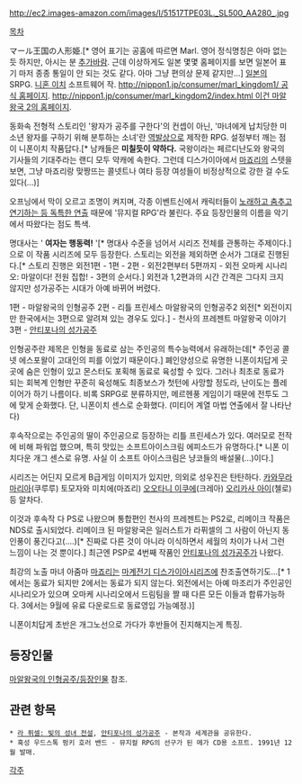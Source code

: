http://ec2.images-amazon.com/images/I/51517TPE03L._SL500_AA280_.jpg

[[목차]]

マール王国の人形姫.[* 영어 표기는 공홈에 따르면 Marl. 영어 정식명칭은 아마 없는듯 하지만, 아시는 분 [[추가바람]]. 근데 이상하게도 일본 몇몇 홈페이지를 보면 일본어 표기 마저 종종 통일이 안 되는 것도 같다. 아마 그냥 편의상 문제 같지만…]
[[일본]]의 SRPG. [[니혼 이치]] 소프트웨어 작. [[http://nippon1.jp/consumer/marl_kingdom1/ 공식 홈페이지]]. [[http://nippon1.jp/consumer/marl_kingdom2/index.html 이건 마알왕국 2의 홈페이지]].

동화속 전형적 스토리인 '왕자가 공주를 구한다'의 컨셉이 아닌, '마녀에게 납치당한 미소년 왕자를 구하기 위해 분투하는 소녀'란 [[역발상]]으로 제작한 RPG. 설정부터 깨는 점이 니폰이치 작품답다.[* 남캐들은 '''미칠듯이 약하다.''' 국왕이라는 페르디난도와 왕국의 기사들의 기대주라는 랜디 모두 약캐에 속한다. 그런데 디스가이아에서 [[마죠리]]의 스텟을 보면, 그냥 마죠리랑 맞짱뜨는 콜넷트나 여타 등장 여성들이 비정상적으로 강한 걸 수도 있다(…)]

오프닝에서 막이 오르고 조명이 켜지며, 각종 이벤트신에서 캐릭터들이 [http://mijiman.egloos.com/2943562 노래하고 춤추고 연기하는 등 독특한 연출] 때문에 '뮤지컬 RPG'라 불린다. 주요 등장인물의 이름을 악기에서 따왔다는 점도 특색.

명대사는 ' '''여자는 행동력!''' '[* 명대사 수준을 넘어서 시리즈 전체를 관통하는 주제이다.]으로 이 작품 시리즈에 모두 등장한다. 스토리는 외전을 제외하면 순서가 그대로 진행된다.[* 스토리 진행은 외전1편 - 1편 - 2편 - 외전2편부터 5편까지 - 외전 오마케 시나리오: 마알이다! 전원 집합! - 3편의 순서다.] 외전과 1,2편과의 시간 간격은 그다지 크지 않지만 성가공주는 시대가 아예 바뀌어 버렸다.

1편 - 마알왕국의 인형공주
2편 - 리틀 프린세스 마알왕국의 인형공주2
외전[* 외전이지만 한국에서는 3편으로 알려져 있는 경우도 있다.] - 천사의 프레젠트 마알왕국 이야기
3편 - [[안티포나의 성가공주]]

인형공주란 제목은 인형을 동료로 삼는 주인공의 특수능력에서 유래하는데[* 주인공 콜넷 에스포왈이 고대인의 피를 이었기 때문이다.] 폐인양성으로 유명한 니폰이치답게 곳곳에 숨은 인형이 있고 몬스터도 포획해 동료로 육성할 수 있다. 
그러나 최초로 동료가 되는 회복계 인형만 꾸준히 육성해도 최종보스가 첫턴에 사망할 정도라, 난이도는 플레이어가 하기 나름이다.
비록 SRPG로 분류하지만, 메르헨풍 게임이기 때문에 전투도 그에 맞게 순화했다. 단, 니폰이치 센스로 순화했다. (미티어 계열 마법 연출에서 잘 나타난다) 

후속작으로는 주인공의 딸이 주인공으로 등장하는 리틀 프린세스가 있다.
여러모로 전작에 비해 파워업 했으며, 특히 맛있는 소프트아이스크림 에피소드가 유명하다.[* 니폰 이치다운 개그 센스로 유명. 사실 이 소프트 아이스크림은 냥코들의 배설물(...)이다.]

시리즈는 어딘지 모르게 B급게임 이미지가 있지만, 의외로 성우진은 탄탄하다.
[[카와무라 마리아]](쿠루루) 토모자와 미치에(마죠리) [[오오타니 이쿠에]](크레아) [[오리카사 아이]](첼로) 등 알차다.

이것과 후속작 다 PS로 나왔으며 통합편인 천사의 프레젠트는 PS2로, 리메이크 작품은 NDS로 출시되었다. 리메이크 된 마알왕국은 일러스트가 라퓌셀의 그 사람이 아닌지 동인풍이 풍긴다고(....)[* 진짜로 다른 것이 아니라 이식하면서 세월의 차이가 나서 그런 느낌이 나는 것 뿐이다.] 
최근엔 PSP로 4번째 작품인 [[안티포나의 성가공주]]가 나왔다.

최강의 노출 마녀 아줌마 [[마죠리]]는 [[마계전기 디스가이아]]시리즈에 찬조출연하기도...[* 1에서는 동료가 되지만 2에서는 동료가 되지 않는다. 외전에서는 아예 마조리가 주인공인 시나리오가 있으며 오마케 시나리오에서 드림팀을 짤 때 다른 모든 이들과 합류가능하다. 3에서는 9월에 유료 다운로드로 동료영입 가능예정.)]


니폰이치답게 초반은 개그노선으로 가다가 후반들어 진지해지는게 특징.

== 등장인물 ==
[[마알왕국의 인형공주/등장인물]] 참조.

== 관련 항목 ==
 * [[라 퓌셀: 빛의 성녀 전설]], [[안티포나의 성가공주]] - 본작과 세계관을 공유한다.
 * 혹성 우드스톡 펑키 호러 밴드 - 뮤지컬 RPG의 선구가 된 메가 CD용 소프트. 1991년 12월 발매.

[[각주]]
